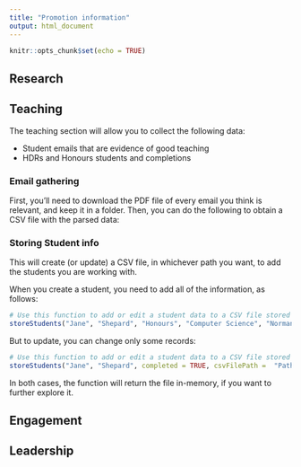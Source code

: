 ```yaml
---
title: "Promotion information"
output: html_document
---
```


```r
knitr::opts_chunk$set(echo = TRUE)
```




## Research

## Teaching

The teaching section will allow you to collect the following data:

- Student emails that are evidence of good teaching
- HDRs and Honours students and completions

### Email gathering
First, you'll need to download the PDF file of every email you think is relevant, and keep it in a folder. Then, you can do the following to obtain a CSV file with the parsed data:



### Storing Student info

This will create (or update) a CSV file, in whichever path you want, to add the students you are working with.

When you create a student, you need to add all of the information, as follows:

```r
# Use this function to add or edit a student data to a CSV file stored where you choose
storeStudents("Jane", "Shepard", "Honours", "Computer Science", "Normandy SR1", "March/2020", "November/2020", FALSE, "Fight the Reapers", "Dr Somebody", "Dr Another Person", "Path/To/Folder", "fileName.csv")

```

But to update, you can change only some records:

```r
# Use this function to add or edit a student data to a CSV file stored where you choose
storeStudents("Jane", "Shepard", completed = TRUE, csvFilePath =  "Path/To/Folder", csvFileName = "fileName.csv")

```

In both cases, the function will return the file in-memory, if you want to further explore it.



## Engagement

## Leadership